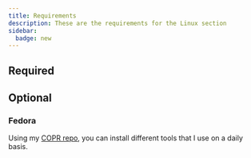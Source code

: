 ```yaml
---
title: Requirements
description: These are the requirements for the Linux section
sidebar:
  badge: new
---
```



## Required

<CardGrid>
    <LinkCard
        title="Git Delta"
        href="https://github.com/dandavison/delta"
        description="A syntax-highlighting pager for git, diff, grep, and blame output"
    />
    <LinkCard
        title="fzf"
        href="https://github.com/junegunn/fzf"
        description="A command-line fuzzy finder"
    />
    <LinkCard
        title="mise"
        href="https://mise.jdx.dev/"
        description="The front-end to your dev env"
    />
</CardGrid>

## Optional

### Fedora

Using my [COPR repo](https://copr.fedorainfracloud.org/coprs/relativesure/all-packages/), you can install different tools that I use on a daily basis.
